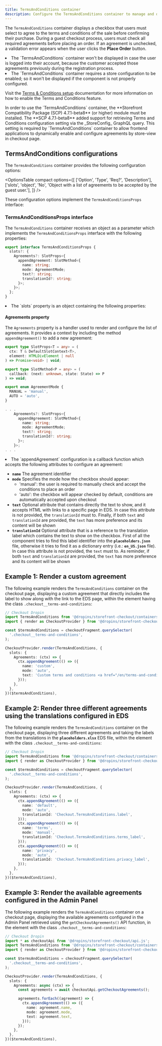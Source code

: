 ```yaml
---
title: TermsAndConditions container
description: Configure the TermsAndConditions container to manage and display the terms and conditions form during checkout.
---
```



The `TermsAndConditions` container displays a checkbox that users must select to agree to the terms and conditions of the sale before confirming their purchase.
During a guest checkout process, users must check all required agreements before placing an order. If an agreement is unchecked, a validation error appears when the user clicks the **Place Order** button.

<Aside type="note" title="TermsAndConditions not displayed for any reason?">
  <li>The `TermsAndConditions` container won't be displayed in case the user is logged into their account, because the customer accepted those agreements previously during the registration process.</li>
  <li>The `TermsAndConditions` container requires a store configuration to be enabled; so it won't be displayed if the component is not properly configured.</li>

Visit the [Terms & Conditions setup](/merchant/terms-and-conditions/) documentation for more information on how to enable the Terms and Conditions feature.
</Aside>

<Aside type="caution" title="TermsAndConditions requirements">
  In order to use the `TermsAndConditions` container, the **Storefront Compatibility Package (SCP) 4.7.1-beta8** (or higher) module must be installed.
  The **SCP 4.7.1-beta8** added support for retrieving Terms and Conditions configuration setting via the _StoreConfig_ GraphQL query. This setting is required by `TermsAndConditions` container to allow frontend applications to dynamically enable and configure agreements by store-view in checkout page.
</Aside>

## TermsAndConditions configurations

The `TermsAndConditions` container provides the following configuration options:

<OptionsTable
  compact
  options={[
    ['Option', 'Type', 'Req?', 'Description'],
    ['slots', 'object', 'No', 'Object with a list of agreements to be accepted by the guest user.'],
  ]}
/>

These configuration options implement the `TermsAndConditionsProps` interface:

### TermsAndConditionsProps interface

The `TermsAndConditions` container receives an object as a parameter which implements the `TermsAndConditionsProps` interface with the following properties:

```ts
export interface TermsAndConditionsProps {
  slots?: {
    Agreements?: SlotProps<{
      appendAgreement: SlotMethod<{
        name: string;
        mode: AgreementMode;
        text?: string;
        translationId?: string;
      }>;
    }>;
  };
}
```

<li>The `slots` property is an object containing the following properties:</li>

#### Agreements property

The `Agreements` property is a handler used to render and configure the list of agreements. It provides a context by including the method `appendAgreement()` to add a new agreement:

```ts
export type SlotProps<T = any> = (
  ctx: T & DefaultSlotContext<T>,
  element: HTMLDivElement | null
) => Promise<void> | void;

export type SlotMethod<P = any> = (
  callback: (next: unknown, state: State) => P
) => void;

export enum AgreementMode {
  MANUAL = 'manual',
  AUTO = 'auto',
}

. . .
    Agreements?: SlotProps<{
      appendAgreement: SlotMethod<{
        name: string;
        mode: AgreementMode;
        text?: string;
        translationId?: string;
      }>;
    }>;
. . .
```

<li>The `appendAgreement` configuration is a callback function which accepts the following attributes to configure an agreement:</li>

  - **`name`**
    The agreement identifier
  - **`mode`**
    Specifies the mode how the checkbox should appear:
    - 'manual': the user is required to manually check and accept the conditions to place an order
    - 'auto': the checkbox will appear checked by default, conditions are automatically accepted upon checkout
  - **`text`**
    Optional attribute that contains directly the text to show, and it accepts HTML with links to a specific page in EDS. In case this attribute is not provided, the `translationId` must to. Finally, if both `text` and `translationId` are provided, the `text` has more preference and its content will be shown
  - **`translationId`**
    Optional attribute that is a reference to the translation label which contains the text to show on the checkbox. First of all the component tries to find this label identifier into the **`placeholders.json`** file, otherwise it tries to find it as a dictionary entry (i.e.: **`en_US.json`** file). In case this attribute is not provided, the `text` must to. As reminder, if both `text` and `translationId` are provided, the `text` has more preference and its content will be shown

## Example 1: Render a custom agreement

The following example renders the `TermsAndConditions` container on the checkout page, displaying a custom agreement that directly includes the label to show along with the link to the EDS page, within the element having the class `.checkout__terms-and-conditions`:

```ts
// Checkout Dropin
import TermsAndConditions from '@dropins/storefront-checkout/containers/TermsAndConditions.js';
import { render as CheckoutProvider } from '@dropins/storefront-checkout/render.js';

const $termsAndConditions = checkoutFragment.querySelector(
  '.checkout__terms-and-conditions',
);

CheckoutProvider.render(TermsAndConditions, {
  slots: {
    Agreements: (ctx) => {
      ctx.appendAgreement(() => ({
        name: 'custom',
        mode: 'auto',
        text: 'Custom terms and conditions <a href="/en/terms-and-conditions" target="_blank">Terms & Conditions</a>.',
      }));
    },
  },
})($termsAndConditions),
```

## Example 2: Render three different agreements using the translations configured in EDS

The following example renders the `TermsAndConditions` container on the checkout page, displaying three different agreements and taking the labels from the translations in the **`placeholders.xlsx`** EDS file, within the element with the class `.checkout__terms-and-conditions`:

```ts
// Checkout Dropin
import TermsAndConditions from '@dropins/storefront-checkout/containers/TermsAndConditions.js';
import { render as CheckoutProvider } from '@dropins/storefront-checkout/render.js';

const $termsAndConditions = checkoutFragment.querySelector(
  '.checkout__terms-and-conditions',
);

CheckoutProvider.render(TermsAndConditions, {
  slots: {
    Agreements: (ctx) => {
      ctx.appendAgreement(() => ({
        name: 'default',
        mode: 'auto',
        translationId: 'Checkout.TermsAndConditions.label',
      }));
      ctx.appendAgreement(() => ({
        name: 'terms',
        mode: 'manual',
        translationId: 'Checkout.TermsAndConditions.terms_label',
      }));
      ctx.appendAgreement(() => ({
        name: 'privacy',
        mode: 'auto',
        translationId: 'Checkout.TermsAndConditions.privacy_label',
      }));
    },
  },
})($termsAndConditions),
```

## Example 3: Render the available agreements configured in the Admin Panel

The following example renders the `TermsAndConditions` container on a checkout page, displaying the available agreements configured in the Admin Panel retrieved using the `getCheckoutAgreements()` API function, in the element with the class `.checkout__terms-and-conditions`:

```ts
// Checkout Dropin
import * as checkoutApi from '@dropins/storefront-checkout/api.js';
import TermsAndConditions from '@dropins/storefront-checkout/containers/TermsAndConditions.js';
import { render as CheckoutProvider } from '@dropins/storefront-checkout/render.js';

const $termsAndConditions = checkoutFragment.querySelector(
  '.checkout__terms-and-conditions',
);

CheckoutProvider.render(TermsAndConditions, {
  slots: {
    Agreements: async (ctx) => {
      const agreements = await checkoutApi.getCheckoutAgreements();

      agreements.forEach((agreement) => {
        ctx.appendAgreement(() => ({
          name: agreement.name,
          mode: agreement.mode,
          text: agreement.text,
        }));
      });
    },
  },
})($termsAndConditions),
```
